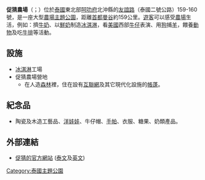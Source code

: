 '''促猜農場'''（{{lang-th|ฟาร์มโชคชัย}}；{{lang-en|Farm Chokchai}}）位於[[泰國|泰國]]東北部[[呵叻府|呵叻府]]北沖縣的[[友誼路_(泰國)|友誼路]]（泰國二號公路）159-160號，是一座大型[[農場|農場]][[主題公園|主題公園]]，距離[[首都|首都]][[曼谷|曼谷]]約159公里。[[遊客|遊客]]可以感受[[農場|農場]]生活，例如：擠[[牛奶|牛奶]]、以[[鮮奶|鮮奶]]制造[[冰淇淋|冰淇淋]]，看[[美國|美國]]西部[[牛仔|牛仔]]表演、用[[狗|狗]]捕[[羊|羊]]，餵養[[動物|動物]]及吃[[牛排|牛排]]等活動。

== 設施 ==
* [[冰淇淋|冰淇淋]]工場
* 促猜農場營地
** 在人造[[森林|森林]]裡，住在設有[[互聯網|互聯網]]及其它現代化設施的[[帳蓬|帳蓬]]。

== 紀念品 ==
* 陶瓷及木造工藝品、[[洋娃娃|洋娃娃]]、牛仔帽、[[手帕|手帕]]、衣服、糖果、奶類產品。

== 外部連結 ==
* [https://web.archive.org/web/20090420094546/http://www.farmchokchai.com/chokchai_main.asp 促猜的官方網站] ([[泰文|泰文]]及[[英文|英文]])

{{泰國小作品}}

[[Category:泰國主題公園|Category:泰國主題公園]]